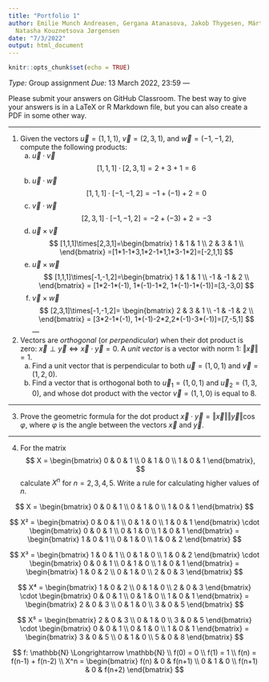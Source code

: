 ```yaml
---
title: "Portfolio 1"
author: Emilie Munch Andreasen, Gergana Atanasova, Jakob Thygesen, Márton Kardos,
  Natasha Kouznetsova Jørgensen
date: "7/3/2022"
output: html_document
---
```


```r
knitr::opts_chunk$set(echo = TRUE)
```
_Type:_ Group assignment
_Due:_ 13 March 2022, 23:59
---

Please submit your answers on GitHub Classroom. The best way to give your answers is in a LaTeX or R Markdown file, but you can also create a PDF in some other way.

---

1) Given the vectors $\vec{u} = (1,1,1)$, $\vec{v} = (2,3,1)$, and
$\vec{w} = (-1,-1,2)$, compute the following products:
    a) $\vec{u} \cdot \vec{v}$
$$
[1,1,1]\cdot[2,3,1]=2+3+1=6
$$
    b) $\vec{u} \cdot \vec{w}$
$$
[1,1,1]\cdot[-1,-1,2]=-1+(-1)+2=0
$$
    c) $\vec{v} \cdot \vec{w}$
$$
[2,3,1]\cdot[-1,-1,2]=-2+(-3)+2=-3
$$
    d) $\vec{u} \times \vec{v}$
$$ 
[1,1,1]\times[2,3,1]=\begin{bmatrix}
1 & 1 & 1 \\
2 & 3 & 1 \\
\end{bmatrix}
=[1*1-1*3,1*2-1*1,1*3-1*2]=[-2,1,1]
$$
    e) $\vec{u} \times \vec{w}$
$$
[1,1,1]\times[-1,-1,2]=\begin{bmatrix}
1 & 1 & 1 \\
-1 & -1 & 2 \\
\end{bmatrix}
=
[1*2-1*(-1), 1*(-1)-1*2, 1*(-1)-1*(-1)]=[3,-3,0]
$$
    f) $\vec{v} \times \vec{w}$
$$
[2,3,1]\times[-1,-1,2]=
\begin{bmatrix}
2 & 3 & 1 \\
-1 & -1 & 2 \\
\end{bmatrix}
=
[3*2-1*(-1), 1*(-1)-2*2,2*(-1)-3*(-1)]=[7,-5,1]
$$
---

2) Vectors are _orthogonal_ (or _perpendicular_) when their dot product is zero: $\vec{x} \perp \vec{y} \Longleftrightarrow \vec{x} \cdot \vec{y} = 0$. A _unit vector_ is a vector with norm 1: $\Vert \vec{x} \Vert = 1$.
    a) Find a unit vector that is perpendicular to both $\vec{u} = (1,0,1)$ and $\vec{v} = (1,2,0)$.
    b) Find a vector that is orthogonal both to $\vec{u}_1 = (1,0,1)$ and $\vec{u}_2 = (1,3,0)$, and whose dot product with the vector $\vec{v} = (1,1,0)$ is equal to 8.
    
---

3) Prove the geometric formula for the dot product $\vec{x} \cdot \vec{y} = \Vert \vec{x} \Vert \Vert \vec{y} \Vert \cos \varphi$, where $\varphi$ is the angle between the vectors $\vec{x}$ and $\vec{y}$.

---

4) For the matrix
$$
X = \begin{bmatrix}
0 & 0 & 1 \\
0 & 1 & 0 \\
1 & 0 & 1
\end{bmatrix},
$$
calculate $X^n$ for $n = 2, 3,4, 5$. Write a rule for calculating higher values of $n$.

$$
X = \begin{bmatrix}
0 & 0 & 1 \\
0 & 1 & 0 \\
1 & 0 & 1
\end{bmatrix}
$$

$$
X² = \begin{bmatrix}
0 & 0 & 1 \\
0 & 1 & 0 \\
1 & 0 & 1
\end{bmatrix} \cdot \begin{bmatrix}
0 & 0 & 1 \\
0 & 1 & 0 \\
1 & 0 & 1
\end{bmatrix} = \begin{bmatrix}
1 & 0 & 1 \\
0 & 1 & 0 \\
1 & 0 & 2
\end{bmatrix}
$$

$$
X³ = \begin{bmatrix}
1 & 0 & 1 \\
0 & 1 & 0 \\
1 & 0 & 2
\end{bmatrix} \cdot \begin{bmatrix}
0 & 0 & 1 \\
0 & 1 & 0 \\
1 & 0 & 1
\end{bmatrix} = \begin{bmatrix}
1 & 0 & 2 \\
0 & 1 & 0 \\
2 & 0 & 3
\end{bmatrix}
$$


$$
X⁴ = \begin{bmatrix}
1 & 0 & 2 \\
0 & 1 & 0 \\
2 & 0 & 3
\end{bmatrix} \cdot \begin{bmatrix}
0 & 0 & 1 \\
0 & 1 & 0 \\
1 & 0 & 1
\end{bmatrix} = \begin{bmatrix}
2 & 0 & 3 \\
0 & 1 & 0 \\
3 & 0 & 5
\end{bmatrix}
$$

$$
X⁵ = \begin{bmatrix}
2 & 0 & 3 \\
0 & 1 & 0 \\
3 & 0 & 5
\end{bmatrix} \cdot \begin{bmatrix}
0 & 0 & 1 \\
0 & 1 & 0 \\
1 & 0 & 1
\end{bmatrix} = \begin{bmatrix}
3 & 0 & 5 \\
0 & 1 & 0 \\
5 & 0 & 8
\end{bmatrix}
$$

$$
f: \mathbb{N} \Longrightarrow \mathbb{N} \\
f(0) = 0 \\
f(1) = 1 \\
f(n) = f(n-1) + f(n-2) \\
X^n = \begin{bmatrix}
f(n) & 0 & f(n+1) \\
0 & 1 & 0 \\
f(n+1) & 0 & f(n+2)
\end{bmatrix}
$$

